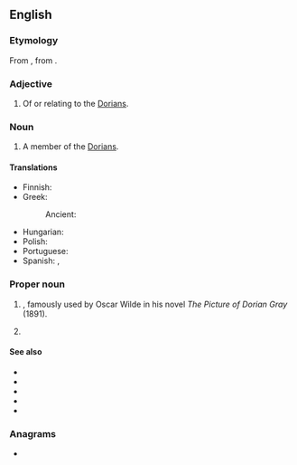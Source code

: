 ==English==
{{wikipedia}}

===Etymology===
From {{der|en|la|Dorian}}, from {{der|en|grc|Δωριεύς||of [[Doris]]}}.

===Adjective===
{{en-adj}}

# Of or relating to the [[Dorians]].

===Noun===
{{en-noun}}

# A member of the [[Dorians]].

====Translations====
{{trans-top|of or relating to the Dorians; a member of the Dorians}}
* Finnish: {{t+|fi|doorilainen}}
* Greek:
*: Ancient: {{t|grc|Δῶρος|m}}
{{trans-mid}}
* Hungarian: {{t+|hu|dór}}
* Polish: {{t+|pl|Dor|m}}
* Portuguese: {{t|pt|dório|m}}
* Spanish: {{t+|es|dorio|m}}, {{t+|es|doria|f}}
{{trans-bottom}}

===Proper noun===
{{en-proper noun}}

# {{given name|en|male|from=Ancient Greek}}, famously used by Oscar Wilde in his novel ''The Picture of Dorian Gray'' (1891).
# {{given name|en|female}}

====See also====
* {{l|en|Doric}}
* {{l|en|Dorian mode}}
* {{l|en|Hellenic}}
* {{l|en|hypodorian}}
* {{l|en|Pelasgian}}

===Anagrams===
* {{anagrams|en|a=adinor|Ardoin|NORAID|Orinda|Rodina|donair|draino|inroad|ordain|radion|ranoid}}